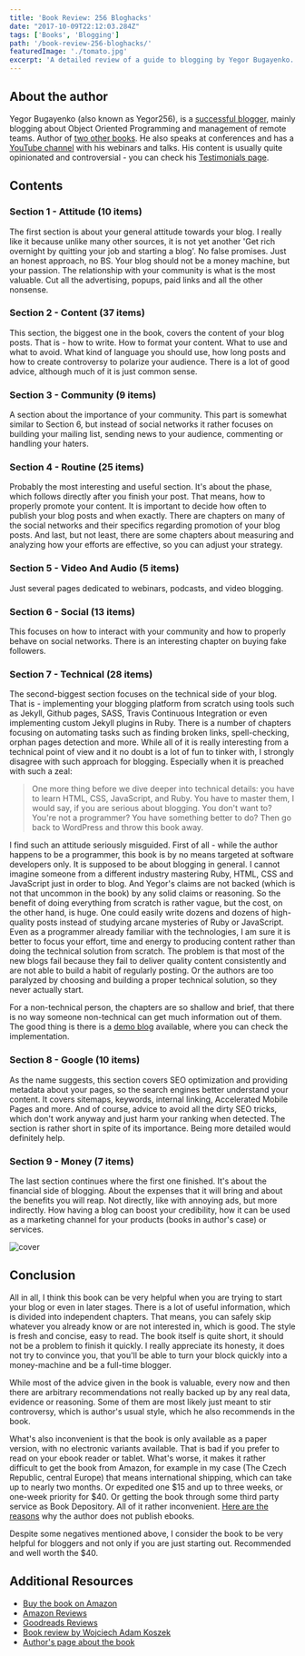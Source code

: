 ```yaml
---
title: 'Book Review: 256 Bloghacks'
date: "2017-10-09T22:12:03.284Z"
tags: ['Books', 'Blogging']
path: '/book-review-256-bloghacks/'
featuredImage: './tomato.jpg'
excerpt: 'A detailed review of a guide to blogging by Yegor Bugayenko.'
---
```


<PostHeader frontmatter={props.data.mdx.frontmatter} />

## About the author
Yegor Bugayenko (also known as Yegor256), is a [successful blogger](http://www.yegor256.com), mainly blogging about Object Oriented Programming and management of remote teams. Author of [two other books](https://www.amazon.com/Yegor-Bugayenko/e/B01AM1QMDK/ref=dp_byline_cont_book_1). He also speaks at conferences and has a [YouTube channel](https://www.youtube.com/user/technoparkcorp) with his webinars and talks. His content is usually quite opinionated and controversial - you can check his [Testimonials page](http://www.yegor256.com/testimonials.html).

## Contents

### Section 1 - Attitude (10 items)
The first section is about your general attitude towards your blog. I really like it because unlike many other sources, it is not yet another 'Get rich overnight by quitting your job and starting a blog'. No false promises. Just an honest approach, no BS. Your blog should not be a money machine, but your passion. The relationship with your community is what is the most valuable. Cut all the advertising, popups, paid links and all the other nonsense.

### Section 2 - Content (37 items)
This section, the biggest one in the book, covers the content of your blog posts. That is - how to write. How to format your content. What to use and what to avoid. What kind of language you should use, how long posts and how to create controversy to polarize your audience. There is a lot of good advice, although much of it is just common sense.

### Section 3 - Community (9 items)
A section about the importance of your community. This part is somewhat similar to Section 6, but instead of social networks it rather focuses on building your mailing list, sending news to your audience, commenting or handling your haters.

### Section 4 - Routine (25 items)
Probably the most interesting and useful section. It's about the phase, which follows directly after you finish your post. That means, how to properly promote your content. It is important to decide how often to publish your blog posts and when exactly. There are chapters on many of the social networks and their specifics regarding promotion of your blog posts. And last, but not least, there are some chapters about measuring and analyzing how your efforts are effective, so you can adjust your strategy.

### Section 5 - Video And Audio (5 items)
Just several pages dedicated to webinars, podcasts, and video blogging.

### Section 6 - Social (13 items)
This focuses on how to interact with your community and how to properly behave on social networks. There is an interesting chapter on buying fake followers.

### Section 7 - Technical (28 items)
The second-biggest section focuses on the technical side of your blog. That is - implementing your blogging platform from scratch using tools such as Jekyll, Github pages, SASS, Travis Continuous Integration or even implementing custom Jekyll plugins in Ruby. There is a number of chapters focusing on automating tasks such as finding broken links, spell-checking, orphan pages detection and more. While all of it is really interesting from a technical point of view and it no doubt is a lot of fun to tinker with, I strongly disagree with such approach for blogging. Especially when it is preached with such a zeal:

> One more thing before we dive deeper into technical details: you have to learn HTML, CSS, JavaScript, and Ruby. You have to master them, I would say, if you are serious about blogging. You don't want to? You're not a programmer? You have something better to do? Then go back to WordPress and throw this book away.

I find such an attitude seriously misguided. First of all - while the author happens to be a programmer, this book is by no means targeted at software developers only. It is supposed to be about blogging in general. I cannot imagine someone from a different industry mastering Ruby, HTML, CSS and JavaScript just in order to blog. And Yegor's claims are not backed (which is not that uncommon in the book) by any solid claims or reasoning. So the benefit of doing everything from scratch is rather vague, but the cost, on the other hand, is huge. One could easily write dozens and dozens of high-quality posts instead of studying arcane mysteries of Ruby or JavaScript. Even as a programmer already familiar with the technologies, I am sure it is better to focus your effort, time and energy to producing content rather than doing the technical solution from scratch. The problem is that most of the new blogs fail because they fail to deliver quality content consistently and are not able to build a habit of regularly posting. Or the authors are too paralyzed by choosing and building a proper technical solution, so they never actually start.

For a non-technical person, the chapters are so shallow and brief, that there is no way someone non-technical can get much information out of them. The good thing is there is a [demo blog](https://github.com/yegor256/bloghacks) available, where you can check the implementation.

### Section 8 - Google (10 items)
As the name suggests, this section covers SEO optimization and providing metadata about your pages, so the search engines better understand your content. It covers sitemaps, keywords, internal linking, Accelerated Mobile Pages and more. And of course, advice to avoid all the dirty SEO tricks, which don't work anyway and just harm your ranking when detected. The section is rather short in spite of its importance. Being more detailed would definitely help.

### Section 9 - Money (7 items)
The last section continues where the first one finished. It's about the financial side of blogging. About the expenses that it will bring and about the benefits you will reap. Not directly, like with annoying ads, but more indirectly. How having a blog can boost your credibility, how it can be used as a marketing channel for your products (books in author's case) or services.

![cover](./cover.png)

## Conclusion
All in all, I think this book can be very helpful when you are trying to start your blog or even in later stages. There is a lot of useful information, which is divided into independent chapters. That means, you can safely skip whatever you already know or are not interested in, which is good. The style is fresh and concise, easy to read. The book itself is quite short, it should not be a problem to finish it quickly. I really appreciate its honesty, it does not try to convince you, that you'll be able to turn your block quickly into a money-machine and be a full-time blogger.

While most of the advice given in the book is valuable, every now and then there are arbitrary recommendations not really backed up by any real data, evidence or reasoning. Some of them are most likely just meant to stir controversy, which is author's usual style, which he also recommends in the book.

What's also inconvenient is that the book is only available as a paper version, with no electronic variants available. That is bad if you prefer to read on your ebook reader or tablet. What's worse, it makes it rather difficult to get the book from Amazon, for example in my case (The Czech Republic, central Europe) that means international shipping, which can take up to nearly two months. Or expedited one \$15 and up to three weeks, or one-week priority for \$40. Or getting the book through some third party service as Book Depository. All of it rather inconvenient. [Here are the reasons](https://www.yegor256.com/2016/11/09/why-no-ebooks.html) why the author does not publish ebooks.

Despite some negatives mentioned above, I consider the book to be very helpful for bloggers and not only if you are just starting out. Recommended and well worth the \$40.

## Additional Resources
-   [Buy the book on Amazon](https://www.amazon.com/256-Bloghacks-Yegor-Bugayenko/dp/1537688669)
-   [Amazon Reviews](https://www.amazon.com/256-Bloghacks-Yegor-Bugayenko/product-reviews/1537688669/ref=cm_cr_arp_d_show_all?ie=UTF8&reviewerType=all_reviews&pageNumber=1)
-   [Goodreads Reviews](https://www.goodreads.com/book/show/32885804-256-bloghacks)
-   [Book review by Wojciech Adam Koszek](https://www.koszek.com/books/2017/01/07/book-blog-hacks-256/)
-   [Author's page about the book](http://www.yegor256.com/256-bloghacks.html)
